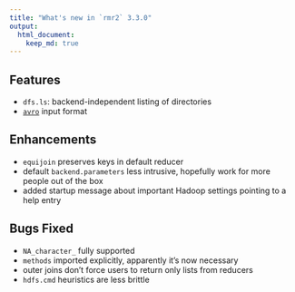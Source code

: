 ```yaml
---
title: "What's new in `rmr2` 3.3.0"
output: 
  html_document:
    keep_md: true 
---
```


## Features

* `dfs.ls`: backend-independent listing of directories
* [`avro`](avro.apache.org/) input format

## Enhancements

* `equijoin` preserves keys in default reducer 
* default `backend.parameters` less intrusive, hopefully work for more people out of the box
* added startup message about important Hadoop settings pointing to a help entry


## Bugs Fixed

* `NA_character_` fully supported
* `methods` imported explicitly, apparently it's now necessary
* outer joins don't force users to return only lists from reducers
* `hdfs.cmd` heuristics are less brittle